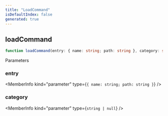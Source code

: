 ```yaml
---
title: "LoadCommand"
isDefaultIndex: false
generated: true
---
```



<!-- This file was generated from the CommandKit source. Do not modify. Instead, re-run the "docgen" script -->


## loadCommand

<GenerationInfo sourceFile="packages/legacy/src/loadLegacyCommands.ts" sourceLine="103" packageName="@commandkit/legacy" />



```ts title="Signature"
function loadCommand(entry: { name: string; path: string }, category: string | null = null): Promise<CommandFileData>
```
Parameters

### entry

<MemberInfo kind="parameter" type={`{ name: string; path: string }`} />

### category

<MemberInfo kind="parameter" type={`string | null`} />

